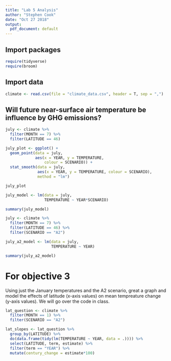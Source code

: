 ```yaml
---
title: "Lab 5 Analysis"
author: "Stephen Cook"
date: "Oct 27 2018"
output:
  pdf_document: default
---
```


## Import packages


```r
require(tidyverse)
require(broom)
```


## Import data


```r
climate <- read.csv(file = "climate_data.csv", header = T, sep = ",")
```

## Will future near-surface air temperature be influence by GHG emissions?

```r
july <- climate %>%
  filter(MONTH == 7) %>%
  filter(LATITUDE == 46)
```

```r
july_plot <- ggplot() +
  geom_point(data = july,
             aes(x = YEAR, y = TEMPERATURE,
                 colour = SCENARIO)) +
  stat_smooth(data = july,
              aes(x = YEAR, y = TEMPERATURE, colour = SCENARIO),
              method = "lm")

july_plot
```

```r
july_model <- lm(data = july,
                 TEMPERATURE ~ YEAR*SCENARIO)

summary(july_model)
```

```r
july <- climate %>%
  filter(MONTH == 7) %>%
  filter(LATITUDE == 46) %>%
  filter(SCENARIO == "A2")

july_a2_model <- lm(data = july,
                    TEMPERATURE ~ YEAR)

summary(july_a2_model)
```


# For objective 3

Using just the January temperatures and the A2 scenario, great a graph and model the effects of latitude (x-axis values) on mean tempreature change (y-axis values). We will go over the code in class. 

```r
lat_question <- climate %>%
  filter(MONTH == 1) %>%
  filter(SCENARIO == "A2") 
```

```r
lat_slopes <- lat_question %>%
  group_by(LATITUDE) %>%
  do(data.frame(tidy(lm(TEMPERATURE ~ YEAR, data = .)))) %>%
  select(LATITUDE, term, estimate) %>%
  filter(term == "YEAR") %>%
  mutate(century_change = estimate*100)
  
```

